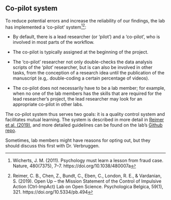## Co-pilot system 

To reduce potential errors and increase the reliability of our findings, the lab has implemented a ‘co-pilot’ system[^cps][^R2019]: 

- By default, there is a lead researcher (or ‘pilot’) and a ‘co-pilot’, who is involved in most parts of the workflow. 

- The co-pilot is typically assigned at the beginning of the project. 

- The ‘co-pilot’ researcher not only double-checks the data analysis scripts of the ‘pilot’ researcher, but is can also be involved in other tasks, from the conception of a research idea until the publication of the manuscript (e.g,. double-coding a certain percentage of videos). 

- The co-pilot does not necessarily have to be a lab member; for example, when no one of the lab members has the skills that are required for the lead researcher's project, the lead researcher may look for an appropriate co-pilot in other labs. 


The co-pilot system thus serves two goals: it is a quality control system and facilitates mutual learning. The system is described in more detail in [Reimer et al. (2019)](https://doi.org/10.5334/pb.494), and more detailed guidelines can be found on the lab's [Github repo](https://github.com/cobe-lab/Copilot-guidelines). 

Sometimes, lab members might have reasons for opting out, but they should discuss this first with Dr. Verbruggen. 


[^cps]: Wicherts, J. M. (2011). Psychology must learn a lesson from fraud case. Nature, 480(7375), 7–7. https://doi.org/10.1038/480007a
[^R2019]: Reimer, C. B., Chen, Z., Bundt, C., Eben, C., London, R. E., & Vardanian, S. (2019). Open Up – the Mission Statement of the Control of Impulsive Action (Ctrl-ImpAct) Lab on Open Science. Psychologica Belgica, 59(1), 321. https://doi.org/10.5334/pb.494
